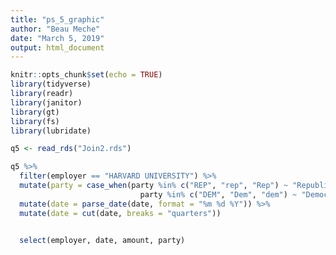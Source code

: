 ```yaml
---
title: "ps_5_graphic"
author: "Beau Meche"
date: "March 5, 2019"
output: html_document
---
```


```r
knitr::opts_chunk$set(echo = TRUE)
library(tidyverse)
library(readr)
library(janitor)
library(gt)
library(fs)
library(lubridate)
```

```r
q5 <- read_rds("Join2.rds")
```

```r
q5 %>%
  filter(employer == "HARVARD UNIVERSITY") %>%
  mutate(party = case_when(party %in% c("REP", "rep", "Rep") ~ "Republican", 
                             party %in% c("DEM", "Dem", "dem") ~ "Democrat")) %>%
  mutate(date = parse_date(date, format = "%m %d %Y")) %>%
  mutate(date = cut(date, breaks = "quarters"))


  select(employer, date, amount, party)
  
  
```



